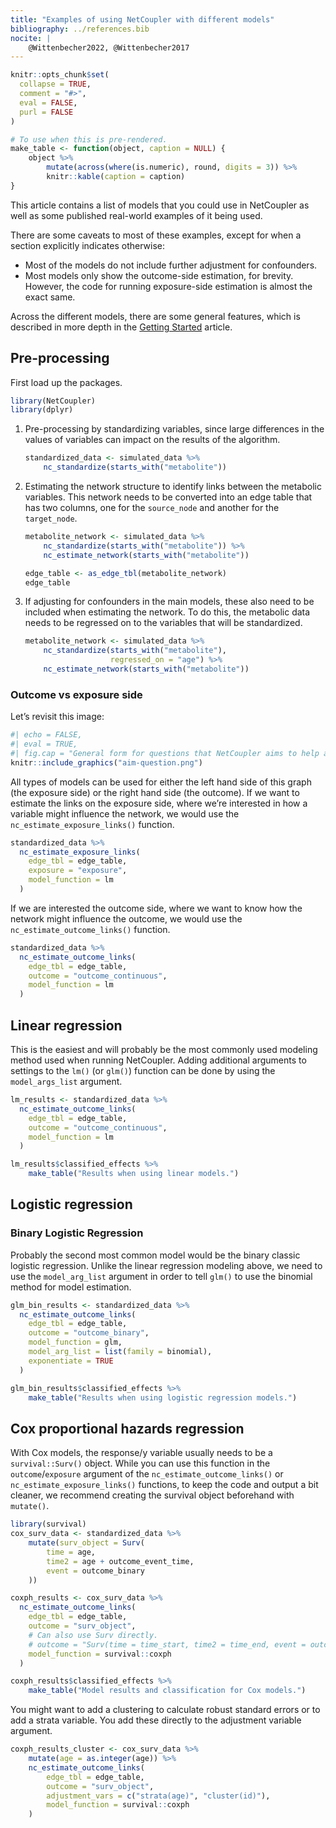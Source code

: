 ```yaml
---
title: "Examples of using NetCoupler with different models"
bibliography: ../references.bib
nocite: |
    @Wittenbecher2022, @Wittenbecher2017
---
```


```r
knitr::opts_chunk$set(
  collapse = TRUE,
  comment = "#>",
  eval = FALSE,
  purl = FALSE
)

# To use when this is pre-rendered.
make_table <- function(object, caption = NULL) {
    object %>%
        mutate(across(where(is.numeric), round, digits = 3)) %>% 
        knitr::kable(caption = caption)
}
```

This article contains a list of models that you could use in NetCoupler as well
as some published real-world examples of it being used.

There are some caveats to most of these examples, except for when a section
explicitly indicates otherwise:

- Most of the models do not include further adjustment for confounders.
- Most models only show the outcome-side estimation, for brevity. However,
the code for running exposure-side estimation is almost the exact same.

Across the different models, there are some general features, which is described
in more depth in the [Getting Started](netcoupler.html) article.

## Pre-processing

First load up the packages.

```r
library(NetCoupler)
library(dplyr)
```

1. Pre-processing by standardizing variables, since large differences in the
values of variables can impact on the results of the algorithm. 

    ```r
    standardized_data <- simulated_data %>%
        nc_standardize(starts_with("metabolite"))
    ```

2. Estimating the network structure to identify links between the metabolic variables.
This network needs to be converted into an edge table that has two columns, one 
for the `source_node` and another for the `target_node`.

    ```r
    metabolite_network <- simulated_data %>%
        nc_standardize(starts_with("metabolite")) %>% 
        nc_estimate_network(starts_with("metabolite"))
    
    edge_table <- as_edge_tbl(metabolite_network)
    edge_table
    ```

3. If adjusting for confounders in the main models, these also need to be included
when estimating the network. To do this, the metabolic data needs to be
regressed on to the variables that will be standardized.

    ```r
    metabolite_network <- simulated_data %>%
        nc_standardize(starts_with("metabolite"),
                       regressed_on = "age") %>%
        nc_estimate_network(starts_with("metabolite"))
    ```

### Outcome vs exposure side

Let's revisit this image:

```r
#| echo = FALSE,
#| eval = TRUE,
#| fig.cap = "General form for questions that NetCoupler aims to help answer."
knitr::include_graphics("aim-question.png")
```

All types of models can be used for either the left hand side of this graph
(the exposure side) or the right hand side (the outcome).
If we want to estimate the links on the exposure side,
where we're interested in how a variable might influence the network, 
we would use the `nc_estimate_exposure_links()` function.

```r
standardized_data %>%
  nc_estimate_exposure_links(
    edge_tbl = edge_table,
    exposure = "exposure",
    model_function = lm
  )
```

If we are interested the outcome side,
where we want to know how the network might influence the outcome, we
would use the `nc_estimate_outcome_links()` function.

```r
standardized_data %>%
  nc_estimate_outcome_links(
    edge_tbl = edge_table,
    outcome = "outcome_continuous",
    model_function = lm
  )
```

## Linear regression

This is the easiest and will probably be the most commonly used modeling method
used when running NetCoupler. Adding additional arguments to settings to the
`lm()` (or `glm()`) function can be done by using the `model_args_list` argument.

```r
lm_results <- standardized_data %>%
  nc_estimate_outcome_links(
    edge_tbl = edge_table,
    outcome = "outcome_continuous",
    model_function = lm
  )
```

```r
lm_results$classified_effects %>% 
    make_table("Results when using linear models.")
```

## Logistic regression

### Binary Logistic Regression

Probably the second most common model would be the binary classic logistic regression.
Unlike the linear regression modeling above, we need to use the `model_arg_list`
argument in order to tell `glm()` to use the binomial method for model estimation.

```r
glm_bin_results <- standardized_data %>%
  nc_estimate_outcome_links(
    edge_tbl = edge_table,
    outcome = "outcome_binary",
    model_function = glm,
    model_arg_list = list(family = binomial),
    exponentiate = TRUE
  )
```

```r
glm_bin_results$classified_effects %>% 
    make_table("Results when using logistic regression models.")
```

<!-- 
### Ordinal Logistic Regression 

### Nominal Logistic Regression

### Conditional Logistic Regression
-->

## Cox proportional hazards regression

With Cox models, the response/y variable usually needs to be a `survival::Surv()`
object. While you can use this function in the `outcome`/`exposure` argument
of the `nc_estimate_outcome_links()` or `nc_estimate_exposure_links()` functions, 
to keep the code and output a bit cleaner, we recommend creating the survival
object beforehand with `mutate()`.

```r
library(survival)
cox_surv_data <- standardized_data %>%
    mutate(surv_object = Surv(
        time = age,
        time2 = age + outcome_event_time,
        event = outcome_binary
    )) 

coxph_results <- cox_surv_data %>%
  nc_estimate_outcome_links(
    edge_tbl = edge_table,
    outcome = "surv_object",
    # Can also use Surv directly.
    # outcome = "Surv(time = time_start, time2 = time_end, event = outcome_binary)",
    model_function = survival::coxph
  )
```

```r
coxph_results$classified_effects %>% 
    make_table("Model results and classification for Cox models.")
```

You might want to add a clustering to calculate robust standard errors or to add
a strata variable. You add these directly to the adjustment variable argument.

```r
coxph_results_cluster <- cox_surv_data %>%
    mutate(age = as.integer(age)) %>%
    nc_estimate_outcome_links(
        edge_tbl = edge_table,
        outcome = "surv_object",
        adjustment_vars = c("strata(age)", "cluster(id)"),
        model_function = survival::coxph
    )
```

<!-- 
## Poisson regression 

### Negative Binomial Regression
### Zero-inflated regression

## Polynomial Regression

## Ridge Regression

## Lasso Regression

## Quantile Regression

## Elastic Net Regression

## Principal Components Regression

## Support Vector Machines Regression

## Quasi Poisson Regression

## Tobit Regression

## Multivariate Regression

## Random effects models

## Longitudinal data? 

-->

<!-- # Real-world uses in published works -->
